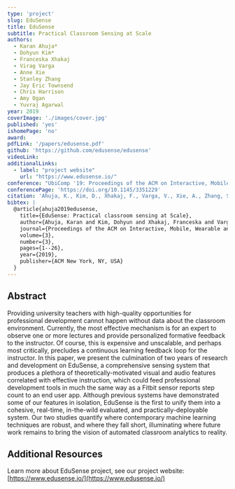 ```yaml
---
type: 'project'
slug: EduSense
title: EduSense
subtitle: Practical Classroom Sensing at Scale
authors:
  - Karan Ahuja*
  - Dohyun Kim*
  - Franceska Xhakaj
  - Virag Varga
  - Anne Xie
  - Stanley Zhang
  - Jay Eric Townsend
  - Chris Harrison
  - Amy Ogan
  - Yuvraj Agarwal
year: 2019
coverImage: './images/cover.jpg'
published: 'yes'
ishomePage: 'no'
award:
pdfLink: '/papers/edusense.pdf'
github: 'https://github.com/edusense/edusense'
videoLink:
additionalLinks:
  - label: "project website"
    url: "https://www.edusense.io/"
conference: "UbiComp '19: Proceedings of the ACM on Interactive, Mobile, Wearable and Ubiquitous Technologies"
conferencePage: 'https://doi.org/10.1145/3351229'
citation: 'Ahuja, K., Kim, D., Xhakaj, F., Varga, V., Xie, A., Zhang, S., ... & Agarwal, Y. (2019). EduSense: Practical classroom sensing at Scale. Proceedings of the ACM on Interactive, Mobile, Wearable and Ubiquitous Technologies, 3(3), 1-26.'
bibtex: |
  @article{ahuja2019edusense,
    title={EduSense: Practical classroom sensing at Scale},
    author={Ahuja, Karan and Kim, Dohyun and Xhakaj, Franceska and Varga, Virag and Xie, Anne and Zhang, Stanley and Townsend, Jay Eric and Harrison, Chris and Ogan, Amy and Agarwal, Yuvraj},
    journal={Proceedings of the ACM on Interactive, Mobile, Wearable and Ubiquitous Technologies},
    volume={3},
    number={3},
    pages={1--26},
    year={2019},
    publisher={ACM New York, NY, USA}
  }
---
```


## Abstract

Providing university teachers with high-quality opportunities for professional development cannot happen without data about the classroom environment. Currently, the most effective mechanism is for an expert to observe one or more lectures and provide personalized formative feedback to the instructor. Of course, this is expensive and unscalable, and perhaps most critically, precludes a continuous learning feedback loop for the instructor. In this paper, we present the culmination of two years of research and development on EduSense, a comprehensive sensing system that produces a plethora of theoretically-motivated visual and audio features correlated with effective instruction, which could feed professional development tools in much the same way as a Fitbit sensor reports step count to an end user app. Although previous systems have demonstrated some of our features in isolation, EduSense is the first to unify them into a cohesive, real-time, in-the-wild evaluated, and practically-deployable system. Our two studies quantify where contemporary machine learning techniques are robust, and where they fall short, illuminating where future work remains to bring the vision of automated classroom analytics to reality.

## Additional Resources

Learn more about EduSense project, see our project website: [https://www.edusense.io/](https://www.edusense.io/)
